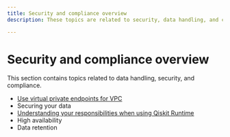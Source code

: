 ```yaml
---
title: Security and compliance overview
description: These topics are related to security, data handling, and compliance.

---
```


# Security and compliance overview

This section contains topics related to data handling, security, and compliance. 

* [Use virtual private endpoints for VPC](/docs/security/virtual-private-endpoints)
* Securing your data
* [Understanding your responsibilities when using Qiskit Runtime](/docs/security/responsibilities)
* High availability
* Data retention